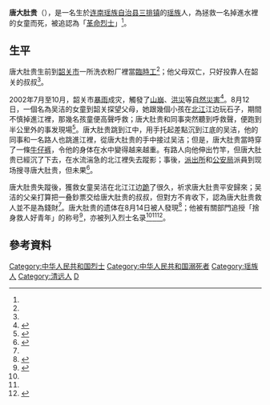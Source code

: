 {{Infobox person
| 姓名       = 唐大肚贵
| 出生日期   = 1980年<ref name=Intro>{{cite book|title=连南瑶族自治县志（1979～2004）|url=http://hjx.gd-info.gov.cn/books/dtree/showSJBookContent.jsp?bookId=17806&partId=1526|accessdate=2015-07-18|archiveurl=https://web.archive.org/web/20150718081315/http://hjx.gd-info.gov.cn/books/dtree/showSJBookContent.jsp?bookId=17806&partId=1526|archivedate=2015-07-18|deadurl=yes|chapter=烈士名录}}</ref>／1981年<ref name=Work>{{cite book|title=韶关年鉴2009|url=http://book.sgxw.cn/2012/0509/793.html|accessdate=2015-07-18|archiveurl=https://web.archive.org/web/20121026205806/http://book.sgxw.cn/2012/0509/793.html|archivedate=2012-10-26|deadurl=yes|chapter=韶关市烈士英名录（2001～2008年）}}</ref>
| 圖像       = 唐大肚贵.jpg
| 出生地     = {{flag|China}}[[广东省|广东省]][[连南瑶族自治县|连南瑶族自治县]]
| 死亡日期   = 2002年8月12日
| 遺體發現地 = {{flag|China}}[[广东省|广东省]][[韶关市|韶关市]]
| 國籍       = {{flag|PRC}}
| 種族       = [[瑶族|瑶族]]
| 職業       = 洗衣粉厂[[臨時工|臨時工]]
}}
'''唐大肚贵'''（{{bd|1980年代|1980年或1981年|2002年|8月12日}}），是一名生於[[连南瑶族自治县|连南瑶族自治县]][[三排镇|三排镇]]的[[瑶族|瑶族]]人，為拯救一名掉進水裡的女童而死，被追認為「[[革命烈士|革命烈士]]」<ref name=Intro/>。

== 生平 ==
唐大肚贵生前到[[韶关市|韶关市]]一所洗衣粉厂裡當[[臨時工|臨時工]]<ref name=Work />；他父母双亡，只好投靠人在韶关的叔叔<ref name=Death/>。

2002年7月至10月，韶关市[[暴雨|暴雨]]成灾，觸發了[[山崩|山崩]]、[[洪災|洪災]]等[[自然災害|自然災害]]<ref>{{cite news|author1=雍玲玲 (编)|author2=王建喜|title=韶关表彰抗洪救灾先进（图片新闻）|url=http://www.southcn.com/news/dishi/shaoguan/shizheng/200212030598.htm|accessdate=2015-07-18|agency=韶关日报|date=2002-12-03|archiveurl=https://web.archive.org/web/20050301135851/http://southcn.com/news/dishi/shaoguan/shizheng/200212030598.htm|archivedate=2005-03-01|deadurl=no}}</ref>。8月12日，一個名為吴洁的女童到韶关探望父母，她跟幾個小孩在[[北江|北江]]江边玩石子，期間不慎掉進江裡，那幾名孩童便高聲呼救；唐大肚贵和同事突然聽到呼救聲，便跑到半公里外的事发現場<ref name=Deeds>{{cite news|author1=吴洁芬 (编)|author2=刘启达|title=韶关：洪水中舍命救人 父女俩长跪江边谢恩|url=http://www.southcn.com/news/gdnews/nanyuedadi/200208150522.htm|accessdate=2015-07-18|agency=广州日报|date=2002-08-15|archiveurl=https://web.archive.org/web/20050914211042/http://www.southcn.com/news/gdnews/nanyuedadi/200208150522.htm|archivedate=2005-09-14|deadurl=no}}</ref>。唐大肚贵跳到江中，用手托起差點沉到江底的吴洁，他的同事和一名路人也跳進江裡，從唐大肚贵的手中接过吴洁；但是，唐大肚贵當時穿了一條[[牛仔裤|牛仔裤]]，令他的身体在水中變得越来越重。有路人向他伸出竹竿，但唐大肚贵已經沉了下去，在水流湍急的北江裡失去蹤影；事後，[[派出所|派出所]]和[[公安局|公安局]]派員到现场搜寻唐大肚贵，但未果<ref name=Death>{{cite news|author1=曾义 (编)|author2=肖凯明|author3=梁伟因|title=北江三勇士谱爱心曲 瑶族青年勇救落水女童|url=http://www.southcn.com/news/dishi/shaoguan/shehui/200208150908.htm|accessdate=2015-07-18|agency=韶关日报|date=2002-08-15|archiveurl=https://web.archive.org/web/20050218134636/http://southcn.com/news/dishi/shaoguan/shehui/200208150908.htm|archivedate=2005-02-18|deadurl=no}}</ref>。

唐大肚贵失蹤後，獲救女童吴洁在北江江边[[跪|跪]]了很久，祈求唐大肚贵平安歸來；吴洁的父亲打算把一叠鈔票交给唐大肚贵的叔叔，但對方不肯收下，認為唐大肚贵救人並不是為錢財<ref name=Deeds/>。唐大肚贵的遗体在8月14日被人發現<ref>{{cite news|author1=雍玲玲 (编)|author2=肖凯明|title=救人勇士遗体已找到 市有关单位到其家中慰问|url=http://www.southcn.com/news/dishi/shaoguan/shizheng/200208160457.htm|accessdate=2015-07-18|agency=韶关日报|date=2002-08-16|archiveurl=https://web.archive.org/web/20030505182137/http://southcn.com/news/dishi/shaoguan/shizheng/200208160457.htm|archivedate=2003-05-05|deadurl=no}}</ref>；他被有關部門追授「捨身救人好青年」的称号<ref>{{cite web|title=关于表彰唐大肚贵等三勇士的决定|url=http://www.sg.gov.cn/website/portal/html/002002/2011/67676_0.html|website=韶关市人民政府|accessdate=2015-07-18|archiveurl=https://web.archive.org/web/20150718103029/http://www.sg.gov.cn/website/portal/html/002002/2011/67676_0.html|archivedate=2015-07-18|deadurl=yes|date=2002-12-03}}</ref>，亦被列入烈士名录<ref name=Work /><ref name=Intro /><ref>{{cite web|title=唐大肚贵|url=http://www.chinamartyrs.gov.cn/search/MatyrInfo.html?guid=1E720229BB164884854989825ED3F4C5|website=中华英烈网|publisher=中华人民共和国民政部|accessdate=2015-07-18|archive-url=https://web.archive.org/web/20150718104713/http://www.chinamartyrs.gov.cn/search/MatyrInfo.html?guid=1E720229BB164884854989825ED3F4C5|archive-date=2015-07-18|dead-url=yes}}</ref>。

== 參考資料 ==
{{reflist}}

{{DEFAULTSORT:Tang}}
[[Category:中华人民共和国烈士|Category:中华人民共和国烈士]]
[[Category:中华人民共和国溺死者|Category:中华人民共和国溺死者]]
[[Category:瑶族人|Category:瑶族人]]
[[Category:清远人|Category:清远人]]
[[Category:唐姓|D]]